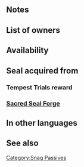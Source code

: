 {{Passive
|name=Atk/Spd Snag
|type=B
|exclusive=0
|canUseMove={{MoveList|Cavalry,Flying}}
|canUseWeapon={{WeaponList|exclude=Staff}}
|effectRange=4
|timingID=17
|abilityID=125
|randomTimestamp=2021-05-06T07:00:00Z
|properties=random_inherit_base,random_owner
|1name=Atk/Spd Snag 1
|alt1name=Atk Spd Snag 1
|1tagid=SID_攻撃速さの干渉1
|1effect=If a movement Assist skill (like Reposition, Shove, Pivot, etc.) is used by unit or targets unit, inflicts Atk/Spd-2 on nearest foes within 4 spaces of both unit and target through their next actions.
|1required=-
|1cost=60
|1promotionRarity=4
|1promotionTier=1
|intID1=2512
|sort1=26500
|value1=2
|randomMinLv1=21
|randomMaxLv1=30
|2name=Atk/Spd Snag 2
|alt2name=Atk Spd Snag 2
|2tagid=SID_攻撃速さの干渉2
|2effect=If a movement Assist skill (like Reposition, Shove, Pivot, etc.) is used by unit or targets unit, inflicts Atk/Spd-4 on nearest foes within 4 spaces of both unit and target through their next actions.
|2required=Atk/Spd Snag 1
|2cost=120
|2promotionRarity=5
|2promotionTier=1
|intID2=2513
|sort2=26501
|value2=4
|randomMinLv2=26
|randomMaxLv2=35
|3name=Atk/Spd Snag 3
|alt3name=Atk Spd Snag 3
|3tagid=SID_攻撃速さの干渉3
|3effect=If a movement Assist skill (like Reposition, Shove, Pivot, etc.) is used by unit or targets unit, inflicts Atk/Spd-6 on nearest foes within 4 spaces of both unit and target through their next actions.
|3required=Atk/Spd Snag 2
|3cost=240
|intID3=2514
|sort3=26502
|value3=6
|randomMinLv3=31
}}
==Notes==
{{Penalties}}
==List of owners==
{{Skill Hero List}}
==Availability==
{{PassiveFocusList}}
{{PassiveDistributionList}}
{{PassiveCombatManualList}}
==Seal acquired from==
===Tempest Trials reward===
{{Tempest Trials seal reward}}
===[[Sacred Seal Forge]]===
{{SealCosts
|seals=Atk/Spd Snag 1;Atk/Spd Snag 2;Atk/Spd Snag 3
|badgeColor=Azure
|costs1=20;100;20
|costs2=60;200;50
|costs3=400;1000;100
}}
==In other languages==
{{OtherLanguages
|english=Atk/Spd Snag
|japanese=攻撃速さの干渉
|german=Agr./Ges.-Falle
|spanishEU=Turbar Ata/Vel
|spanishLA=Turbar Atq./Vel.
|french=Accroc Atq/Vit
|italian=Intoppo Att/Vel
|chineseTW=攻擊速度干涉
|portuguese=Óbice Atq./Vel.
}}
==See also==
{{See also skills|cond=Description LIKE '%If a movement Assist skill%inflicts%/%-%'|columns=3}}
{{Passives Navbox|B}}
[[Category:Snag Passives]]
{{Seals Navbox}}